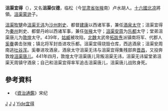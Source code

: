 '''沮渠宜得'''（{{bd|?||?||}}），又名'''沮渠仪德'''，临松（今[[甘肃省|甘肃省]][[张掖|张掖]]南）卢水胡人。[[十六國|十六國]][[北凉|北凉]]將領。[[沮渠蒙逊|沮渠蒙逊]]子。

[[沮渠牧犍|沮渠牧犍]]命[[沮渠无讳|沮渠无讳]]为[[沙州|沙州]][[刺史|刺史]]、都督[[建康|建康]]以西诸军事，兼任[[酒泉|酒泉]][[太守|太守]]；沮渠宜得为[[秦州|秦州]]刺史、都督丹岭以西诸军事，兼任[[张掖|张掖]]太守；[[沮渠安周|沮渠安周]]为[[乐都|乐都]]太守；堂弟沮渠唐儿为[[敦煌|敦煌]]太守。439年，[[姑臧|姑臧]]被攻陷，[[北魏|北魏]]太武帝[[拓跋焘|拓跋焘]]派镇南将军、代郡人[[奚眷|奚眷]]袭击张掖；镇北将军封沓进攻乐都。沮渠宜得烧毁仓库，西逃酒泉；沮渠安周南逃[[吐谷浑|吐谷浑]]。奚眷进攻酒泉，酒泉太守沮渠无讳与沮渠宜得集残部奔[[晋昌|晋昌]]，又投奔敦煌[[沮渠唐儿|沮渠唐儿]]。441年四月，敦煌太守沮渠唐儿背叛沮渠无讳，沮渠无讳留堂弟沮渠天周镇守酒泉；自己和沮渠宜得率军追击沮渠唐儿，沮渠唐儿战败身死。

== 參考資料 ==
*《[[資治通鑑|資治通鑑]]》宋纪

[[Category:五胡十六国人物|J]]
[[Category:北凉|J]]
[[Category:十六国匈奴人|J]]
[[Category:沮渠姓|Yide宜得]]